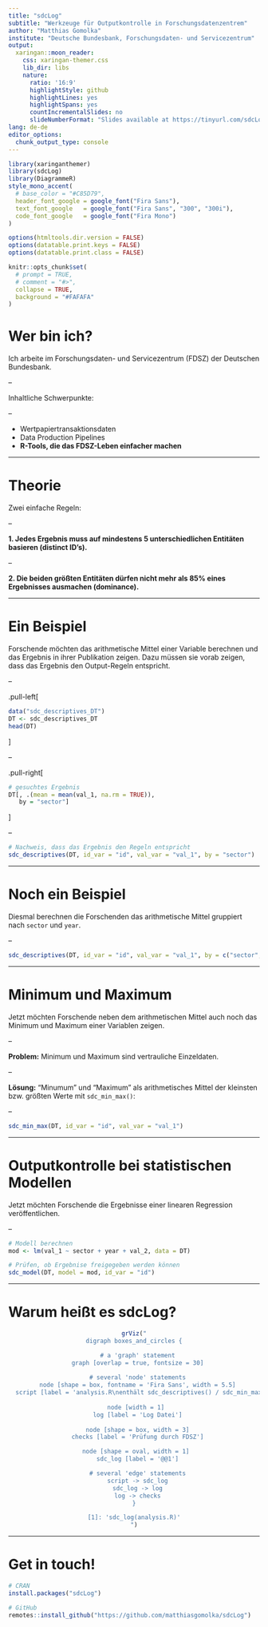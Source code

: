 ```yaml
---
title: "sdcLog"
subtitle: "Werkzeuge für Outputkontrolle in Forschungsdatenzentrem"
author: "Matthias Gomolka"
institute: "Deutsche Bundesbank, Forschungsdaten- und Servicezentrum"
output:
  xaringan::moon_reader:
    css: xaringan-themer.css
    lib_dir: libs
    nature:
      ratio: '16:9'
      highlightStyle: github
      highlightLines: yes
      highlightSpans: yes
      countIncrementalSlides: no
      slideNumberFormat: "Slides available at https://tinyurl.com/sdcLog-uRos2020 | Twitter: @matthiasgomolka"
lang: de-de
editor_options: 
  chunk_output_type: console
---
```


```r
library(xaringanthemer)
library(sdcLog)
library(DiagrammeR)
style_mono_accent(
  # base_color = "#C85D79",
  header_font_google = google_font("Fira Sans"),
  text_font_google   = google_font("Fira Sans", "300", "300i"),
  code_font_google   = google_font("Fira Mono")
)
```
```r
options(htmltools.dir.version = FALSE)
options(datatable.print.keys = FALSE)
options(datatable.print.class = FALSE)

knitr::opts_chunk$set(
  # prompt = TRUE,
  # comment = "#>",
  collapse = TRUE,
  background = "#FAFAFA"
)
```

# Wer bin ich?

Ich arbeite im Forschungsdaten- und Servicezentrum (FDSZ) der Deutschen Bundesbank.

--

Inhaltliche Schwerpunkte: 

--

- Wertpapiertransaktionsdaten
- Data Production Pipelines
- **R-Tools, die das FDSZ-Leben einfacher machen**

---

# Theorie

Zwei einfache Regeln:

--

**1. Jedes Ergebnis muss auf mindestens 5 unterschiedlichen Entitäten basieren
(distinct ID's).**

--

**2. Die beiden größten Entitäten dürfen nicht mehr als 85% eines Ergebnisses
ausmachen (dominance).**


---

# Ein Beispiel

Forschende möchten das arithmetische Mittel einer Variable berechnen und das Ergebnis in ihrer Publikation zeigen. 
Dazu müssen sie vorab zeigen, dass das Ergebnis den Output-Regeln entspricht.

--

.pull-left[
```r
data("sdc_descriptives_DT")
DT <- sdc_descriptives_DT
head(DT)
```
]

--

.pull-right[
```r
# gesuchtes Ergebnis
DT[, .(mean = mean(val_1, na.rm = TRUE)),
   by = "sector"]
```
]

--

```r
# Nachweis, dass das Ergebnis den Regeln entspricht
sdc_descriptives(DT, id_var = "id", val_var = "val_1", by = "sector")
```

---

# Noch ein Beispiel

Diesmal berechnen die Forschenden das arithmetische Mittel gruppiert nach `sector` und `year`.

--

```r
sdc_descriptives(DT, id_var = "id", val_var = "val_1", by = c("sector", "year"))
```

---

# Minimum und Maximum

Jetzt möchten Forschende neben dem arithmetischen Mittel auch noch das Minimum
und Maximum einer Variablen zeigen. 

--

**Problem:** Minimum und Maximum sind vertrauliche Einzeldaten.

--

**Lösung:** "Minumum" und "Maximum" als arithmetisches Mittel der kleinsten bzw.
größten Werte mit `sdc_min_max()`:

--

```r
sdc_min_max(DT, id_var = "id", val_var = "val_1")
```

---

# Outputkontrolle bei statistischen Modellen

Jetzt möchten Forschende die Ergebnisse einer linearen Regression veröffentlichen.

--

```r
# Modell berechnen
mod <- lm(val_1 ~ sector + year + val_2, data = DT)

# Prüfen, ob Ergebnise freigegeben werden können
sdc_model(DT, model = mod, id_var = "id")
```

---

# Warum heißt es sdcLog?

<center>
```r
grViz("
digraph boxes_and_circles {

  # a 'graph' statement
  graph [overlap = true, fontsize = 30]
  
  # several 'node' statements
  node [shape = box, fontname = 'Fira Sans', width = 5.5]
  script [label = 'analysis.R\nenthält sdc_descriptives() / sdc_min_max() / sdc_model()'];
  
  node [width = 1] 
  log [label = 'Log Datei']
  
  node [shape = box, width = 3]
  checks [label = 'Prüfung durch FDSZ']

  node [shape = oval, width = 1] 
  sdc_log [label = '@@1']

  # several 'edge' statements
  script -> sdc_log
  sdc_log -> log
  log -> checks
}

[1]: 'sdc_log(analysis.R)'
")
```
</center>

---

# Get in touch!

```r
# CRAN
install.packages("sdcLog")

# GitHub
remotes::install_github("https://github.com/matthiasgomolka/sdcLog")
```
